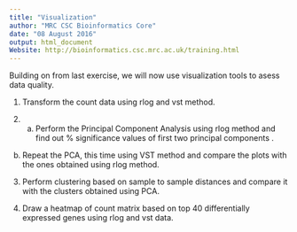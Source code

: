 ```yaml
---
title: "Visualization"
author: "MRC CSC Bioinformatics Core"
date: "08 August 2016"
output: html_document
Website: http://bioinformatics.csc.mrc.ac.uk/training.html
---
```


Building on from last exercise, we will now use visualization tools to asess data quality.


1. Transform the count data using rlog and vst method.


2. a) Perform the Principal Component Analysis using rlog method and find out % significance values of first two principal components .


  b) Repeat the PCA, this time using VST method and compare the plots with the ones obtained using rlog method.
 
3. Perform clustering based on sample to sample distances and compare it with the clusters obtained using PCA.


4. Draw a heatmap of count matrix based on top 40 differentially expressed genes using rlog and vst data.



